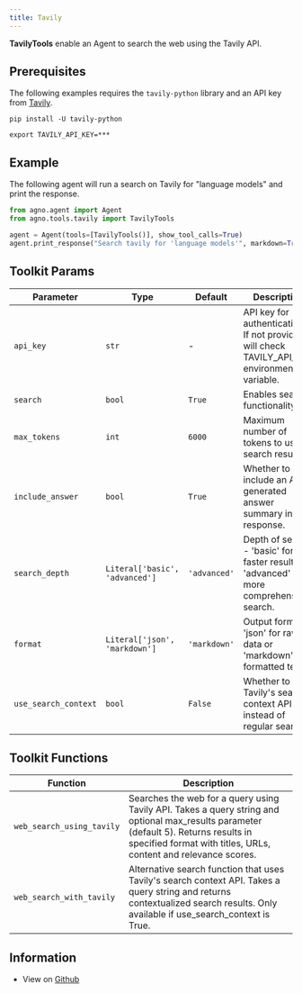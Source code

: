 ```yaml
---
title: Tavily
---
```


**TavilyTools** enable an Agent to search the web using the Tavily API.

## Prerequisites

The following examples requires the `tavily-python` library and an API key from [Tavily](https://tavily.com/).

```shell
pip install -U tavily-python
```

```shell
export TAVILY_API_KEY=***
```

## Example

The following agent will run a search on Tavily for "language models" and print the response.

```python cookbook/tools/tavily_tools.py
from agno.agent import Agent
from agno.tools.tavily import TavilyTools

agent = Agent(tools=[TavilyTools()], show_tool_calls=True)
agent.print_response("Search tavily for 'language models'", markdown=True)
```

## Toolkit Params

| Parameter | Type | Default | Description |
|-----------|------|---------|-------------|
| `api_key` | `str` | - | API key for authentication. If not provided, will check TAVILY_API_KEY environment variable. |
| `search` | `bool` | `True` | Enables search functionality. |
| `max_tokens` | `int` | `6000` | Maximum number of tokens to use in search results. |
| `include_answer` | `bool` | `True` | Whether to include an AI-generated answer summary in the response. |
| `search_depth` | `Literal['basic', 'advanced']` | `'advanced'` | Depth of search - 'basic' for faster results or 'advanced' for more comprehensive search. |
| `format` | `Literal['json', 'markdown']` | `'markdown'` | Output format - 'json' for raw data or 'markdown' for formatted text. |
| `use_search_context` | `bool` | `False` | Whether to use Tavily's search context API instead of regular search. |

## Toolkit Functions

| Function | Description |
|----------|-------------|
| `web_search_using_tavily` | Searches the web for a query using Tavily API. Takes a query string and optional max_results parameter (default 5). Returns results in specified format with titles, URLs, content and relevance scores. |
| `web_search_with_tavily` | Alternative search function that uses Tavily's search context API. Takes a query string and returns contextualized search results. Only available if use_search_context is True. |

## Information

- View on [Github](https://github.com/phidatahq/agno/blob/main/phi/tools/tavily.py)
